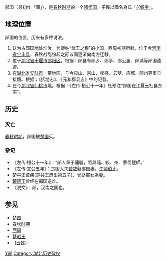 {{CJK-New-Char}}
{{NoteTA
|1=zh-cn:斗; zh-tw:鬬;
}}
{{周代诸侯国
|国名=郧
|国君姓氏=[[嬴姓|嬴姓]]或[[妘姓|妘姓]]或[[姬姓|姬姓]]
|爵位=子爵
|国都=有多种说法：<br />1湖北省安陆市<br />2湖北省十堰市郧阳区<br />3湖北省仙桃市境<br />4河南省宝丰县
|分封者=不明
|始祖=不明
|建国年=[[西周|西周]]初年
|灭亡年=[[春秋时期|春秋时期]]
|灭亡原因=被[[楚国|楚国]]灭
|史书记载=《左传·宣公五年》<br />《左传·桓公十一年》<br />《括地志》<br />《元和郡县志》
}}
郧国（最初作「{{僻字|䢵|左「-{云}-」右「阝」}}國」），是[[春秋时期|春秋时期]]的一个[[诸侯国|诸侯国]]，子民以國名為氏「[[䢵氏|{{僻字]]」。

==地理位置==
郧国的位置，历来有多种说法。
#认为古郧国地处淮汝，为姬姓“武王之穆”的小国，西周初期所封，位于今[[河南省|河南省]][[宝丰县|宝丰县]]，春秋战乱纷起之际该国逐渐向南方迁移。
#位于[[湖北省|湖北省]][[十堰市|十堰市]][[郧阳区|郧阳区]]。根据：郧县有郧乡、郧亭、郧公庙、郧城等郧国遗迹。
#在[[湖北省|湖北省]][[安陆市|安陆市]]一带地区，与今应山、京山、孝感、云梦、应城、随州等市县接壤。根据：《括地志》、《元和郡县志》中的记载。
#在今[[湖北省|湖北省]][[仙桃市|仙桃市]]境。根据：《左传·桓公十一年》杜预注“郧国在江夏云杜县东南”。

==历史==
===灭亡===
[[春秋时期|春秋时期]]，郧国被[[楚国|楚国]]灭。
===杂记===
*《左传·桓公十一年》：“鄖人軍于蒲騷，將與隨、絞、州、蓼伐楚師。”
*《左传·宣公五年》：楚国大夫[[若敖|若敖]]娶鄖国妻，生[[鬬伯比|鬬伯比]]。
*[[楚平王|楚平王]]棄疾(楚共王庶出第五子)、曾娶鄖女為妻。
*[[楚昭王|楚昭王]]曾经在鄖国避难。
*《说文》：郧，汉南之国也。

==参见==
*[[楚国|楚国]]
*[[春秋时期|春秋时期]]
*[[西周|西周]]
*[[楚昭王|楚昭王]]
*-{[[云姓|云姓]]}-

{{周代諸侯列國}}
[[Category:春秋時期的國家|Y鄖]]
[[Category:湖北历史政权|Category:湖北历史政权]]